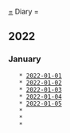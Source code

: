 [[=]] Diary =

== 2022 ==

=== January ===
	* [[2022-01-01]]
	* [[2022-01-02]]
	* [[2022-01-03]]
	* [[2022-01-04]]
	* [[2022-01-05]]
	* 
	* 
	* 
